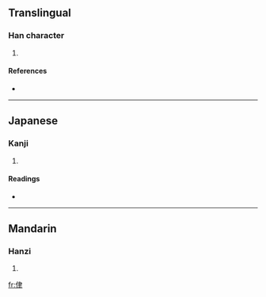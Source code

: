 ==Translingual==

===Han character===
{{Han char|rn=9|rad=人|as=06|sn=8|four=|canj=人中手 (OLQ)}}

# {{defn|Han|sort=人06}}

====References====
* {{Han ref|kx=0102.070|dkj=00596|hdz=10154.060|uh=4F93|ud=20371}}

----

==Japanese==

===Kanji===
{{ja-kanji|grade=|rs=人06}}

# {{defn|Japanese|sort=人06}}

====Readings====
* {{ja-readings|on=[[ろつ]] (rotsu), [[ろち]] (rochi)|kun=[[きいさま]] (kiisama)}}

----

==Mandarin==

===Hanzi===
{{cmn-hanzi|pin=[[lù]] ([[lu4]])|wg=lu<sup>4</sup>}}

# {{defn|Mandarin|sort=人06}}

[[fr:侓]]